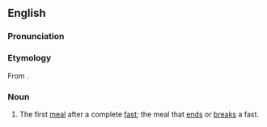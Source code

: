==English==

===Pronunciation===
{{rfp|lang=en}}

===Etymology===
From {{prefix|proto||sort=brosis|lang=en}} {{etyl|grc|en}} {{term|βρῶσις||eating|lang=grc|tr=brosis}}.

===Noun===
{{en-noun|!}}

# The first [[meal]] after a complete [[fast]]; the meal that [[end]]s or [[break]]s a fast.